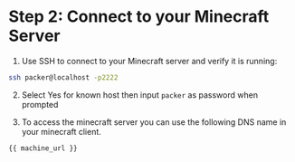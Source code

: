 # Step 2: Connect to your Minecraft Server
1. Use SSH to connect to your Minecraft server and verify it is running:

```bash
ssh packer@localhost -p2222 
``` 
2. Select Yes for known host then input `packer` as password when prompted

3. To access the minecraft server you can use the following DNS name in your minecraft client.

```
{{ machine_url }}
```
